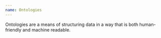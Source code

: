 ```yaml
---
name: Ontologies
---
```

Ontologies are a means of structuring data in a way that is both human-friendly and machine readable.
